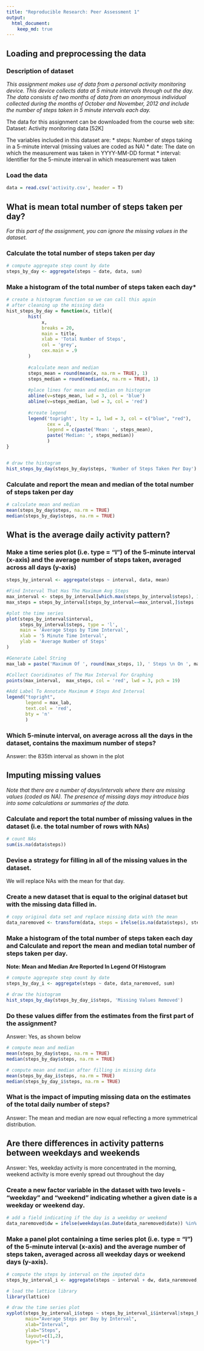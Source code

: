 ```yaml
---
title: "Reproducible Research: Peer Assessment 1"
output: 
  html_document:
    keep_md: true
---
```


## Loading and preprocessing the data

### Description of dataset
*This assignment makes use of data from a personal activity monitoring device. This device collects data at 5 minute intervals through out the day. The data consists of two months of data from an anonymous individual collected during the months of October and November, 2012 and include the number of steps taken in 5 minute intervals each day.*

The data for this assignment can be downloaded from the course web site:
Dataset: Activity monitoring data [52K]

The variables included in this dataset are:
* steps: Number of steps taking in a 5-minute interval (missing values are coded as NA)
* date: The date on which the measurement was taken in YYYY-MM-DD format
* interval: Identifier for the 5-minute interval in which measurement was taken

### Load the data 
```r
data = read.csv('activity.csv', header = T)
```

## What is mean total number of steps taken per day?
*For this part of the assignment, you can ignore the missing values in the dataset.*

### Calculate the total number of steps taken per day
```r
# compute aggregate step count by date
steps_by_day <- aggregate(steps ~ date, data, sum)
```

### Make a histogram of the total number of steps taken each day*
```r
# create a histogram function so we can call this again 
# after cleaning up the missing data
hist_steps_by_day = function(x, title){
        hist(
             x, 
             breaks = 20,
             main = title,
             xlab = 'Total Number of Steps', 
             col = 'grey',
             cex.main = .9
        )
        
        #calculate mean and median
        steps_mean = round(mean(x, na.rm = TRUE), 1)
        steps_median = round(median(x, na.rm = TRUE), 1)
        
        #place lines for mean and median on histogram
        abline(v=steps_mean, lwd = 3, col = 'blue')
        abline(v=steps_median, lwd = 3, col = 'red')
        
        #create legend
        legend('topright', lty = 1, lwd = 3, col = c("blue", "red"),
               cex = .8, 
               legend = c(paste('Mean: ', steps_mean),
               paste('Median: ', steps_median))
               )
}


# draw the histogram
hist_steps_by_day(steps_by_day$steps, 'Number of Steps Taken Per Day')
```

### Calculate and report the mean and median of the total number of steps taken per day
```r
# calculate mean and median
mean(steps_by_day$steps, na.rm = TRUE)
median(steps_by_day$steps, na.rm = TRUE)
```

## What is the average daily activity pattern?

### Make a time series plot (i.e. type = "l") of the 5-minute interval (x-axis) and the average number of steps taken, averaged across all days (y-axis)
```r
steps_by_interval <- aggregate(steps ~ interval, data, mean)

#Find Interval That Has The Maximum Avg Steps
max_interval <- steps_by_interval[which.max(steps_by_interval$steps), 1]
max_steps = steps_by_interval[steps_by_interval==max_interval,]$steps

#plot the time series
plot(steps_by_interval$interval,
     steps_by_interval$steps, type = 'l',
     main = 'Average Steps by Time Interval',
     xlab = '5 Minute Time Interval',
     ylab = 'Average Number of Steps'
)

#Generate Label String
max_lab = paste('Maximum Of ', round(max_steps, 1), ' Steps \n On ', max_interval, 'th Time Interval', sep = '')

#Collect Cooridinates of The Max Interval For Graphing
points(max_interval,  max_steps, col = 'red', lwd = 3, pch = 19)

#Add Label To Annotate Maximum # Steps And Interval
legend("topright",
       legend = max_lab,
       text.col = 'red',
       bty = 'n'
       )
```


### Which 5-minute interval, on average across all the days in the dataset, contains the maximum number of steps?
Answer: the 835th interval as shown in the plot

## Imputing missing values
*Note that there are a number of days/intervals where there are missing values (coded as NA). The presence of missing days may introduce bias into some calculations or summaries of the data.*

### Calculate and report the total number of missing values in the dataset (i.e. the total number of rows with NAs)
```r
# count NAs
sum(is.na(data$steps))
```

### Devise a strategy for filling in all of the missing values in the dataset.
We will replace NAs with the mean for that day.

### Create a new dataset that is equal to the original dataset but with the missing data filled in.
```r
# copy original data set and replace missing data with the mean
data_naremoved <- transform(data, steps = ifelse(is.na(data$steps), steps_by_interval$steps[match(data$interval, steps_by_interval$interval)], data$steps))
```

### Make a histogram of the total number of steps taken each day and Calculate and report the mean and median total number of steps taken per day. 
**Note: Mean and Median Are Reported In Legend Of Histogram**
```r
# compute aggregate step count by date
steps_by_day_i <- aggregate(steps ~ date, data_naremoved, sum)

# draw the histogram
hist_steps_by_day(steps_by_day_i$steps, 'Missing Values Removed')
```

### Do these values differ from the estimates from the first part of the assignment? 
Answer: Yes, as shown below
```r
# compute mean and median
mean(steps_by_day$steps, na.rm = TRUE)
median(steps_by_day$steps, na.rm = TRUE)

# compute mean and median after filling in missing data
mean(steps_by_day_i$steps, na.rm = TRUE)
median(steps_by_day_i$steps, na.rm = TRUE)
```

### What is the impact of imputing missing data on the estimates of the total daily number of steps?
Answer: The mean and median are now equal reflecting a more symmetrical distribution.

## Are there differences in activity patterns between weekdays and weekends
Answer: Yes, weekday activity is more concentrated in the morning, weekend activity is more evenly spread out throughout the day

### Create a new factor variable in the dataset with two levels - "weekday" and "weekend" indicating whether a given date is a weekday or weekend day.
```r
# add a field indicating if the day is a weekday or weekend
data_naremoved$dw = ifelse(weekdays(as.Date(data_naremoved$date)) %in% c('Saturday','Sunday'),"Weekend","Weekday")
```

### Make a panel plot containing a time series plot (i.e. type = "l") of the 5-minute interval (x-axis) and the average number of steps taken, averaged across all weekday days or weekend days (y-axis). 
```r
# compute the steps by interval on the imputed data
steps_by_interval_i <- aggregate(steps ~ interval + dw, data_naremoved, mean)

# load the lattice library
library(lattice)

# draw the time series plot
xyplot(steps_by_interval_i$steps ~ steps_by_interval_i$interval|steps_by_interval_i$dw,
       main="Average Steps per Day by Interval",
       xlab="Interval", 
       ylab="Steps",
       layout=c(1,2), 
       type="l")
```
